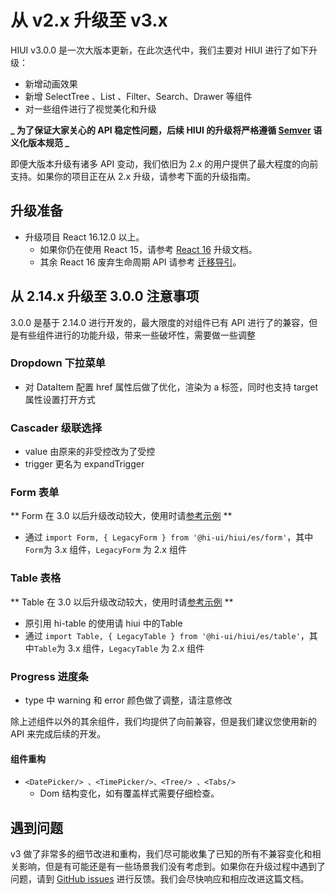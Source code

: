 # 从 v2.x 升级至 v3.x

HIUI v3.0.0 是一次大版本更新，在此次迭代中，我们主要对 HIUI 进行了如下升级：

- 新增动画效果
- 新增 SelectTree 、List 、Filter、Search、Drawer 等组件
- 对一些组件进行了视觉美化和升级

**_ 为了保证大家关心的 API 稳定性问题，后续 HIUI 的升级将严格遵循 [Semver](https://semver.org/lang/zh-CN/) 语义化版本规范 _**

即便大版本升级有诸多 API 变动，我们依旧为 2.x 的用户提供了最大程度的向前支持。如果你的项目正在从 2.x 升级，请参考下面的升级指南。

## 升级准备

- 升级项目 React 16.12.0 以上。
  - 如果你仍在使用 React 15，请参考 [React 16](https://reactjs.org/blog/2017/09/26/react-v16.0.html#breaking-changes) 升级文档。
  - 其余 React 16 废弃生命周期 API 请参考 [迁移导引](https://reactjs.org/blog/2018/03/27/update-on-async-rendering.html#gradual-migration-path)。

## 从 2.14.x 升级至 3.0.0 注意事项

3.0.0 是基于 2.14.0 进行开发的，最大限度的对组件已有 API 进行了的兼容，但是有些组件进行的功能升级，带来一些破坏性，需要做一些调整

### Dropdown 下拉菜单

- 对 DataItem 配置 href 属性后做了优化，渲染为 a 标签，同时也支持 target 属性设置打开方式

### Cascader 级联选择

- value 由原来的非受控改为了受控
- trigger 更名为 expandTrigger

### Form 表单

** Form 在 3.0 以后升级改动较大，使用时请[参考示例](https://infra.mioffice.cn/hiui/next/zh-CN/docs/form) **

- 通过 `import Form, { LegacyForm } from '@hi-ui/hiui/es/form'`，其中`Form`为 3.x 组件，`LegacyForm` 为 2.x 组件

### Table 表格

** Table 在 3.0 以后升级改动较大，使用时请[参考示例](https://infra.mioffice.cn/hiui/next/zh-CN/docs/table) **

- 原引用 hi-table 的使用请 hiui 中的Table
- 通过 `import Table, { LegacyTable } from '@hi-ui/hiui/es/table'`，其中`Table`为 3.x 组件，`LegacyTable` 为 2.x 组件

### Progress 进度条

- type 中 warning 和 error 颜色做了调整，请注意修改

除上述组件以外的其余组件，我们均提供了向前兼容，但是我们建议您使用新的 API 来完成后续的开发。

#### 组件重构

- `<DatePicker/> 、<TimePicker/>、<Tree/> 、<Tabs/>`
  - Dom 结构变化，如有覆盖样式需要仔细检查。

## 遇到问题

v3 做了非常多的细节改进和重构，我们尽可能收集了已知的所有不兼容变化和相关影响，但是有可能还是有一些场景我们没有考虑到。如果你在升级过程中遇到了问题，请到 [GitHub issues](https://github.com/XiaoMi/hiui/issues/new/choose) 进行反馈。我们会尽快响应和相应改进这篇文档。
